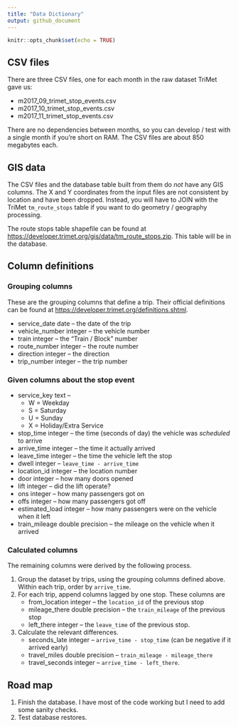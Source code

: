 ```yaml
---
title: "Data Dictionary"
output: github_document
---
```


```r
knitr::opts_chunk$set(echo = TRUE)
```

## CSV files
There are three CSV files, one for each month in the raw dataset TriMet gave us:

* m2017_09_trimet_stop_events.csv
* m2017_10_trimet_stop_events.csv
* m2017_11_trimet_stop_events.csv

There are no dependencies between months, so you can develop / test with a single month if you're short on RAM. The CSV files are about 850 megabytes each.

## GIS data
The CSV files and the database table built from them do *not* have any GIS columns. The X and Y coordinates from the input files are not consistent by location and have been dropped. Instead, you will have to JOIN with the TriMet `tm_route_stops` table if you want to do geometry / geography processing.

The route stops table shapefile can be found at <https://developer.trimet.org/gis/data/tm_route_stops.zip>. This table will be in the database.

## Column definitions

### Grouping columns
These are the grouping columns that define a trip. Their official definitions can be found at <https://developer.trimet.org/definitions.shtml>.

* service_date date -- the date of the trip
* vehicle_number integer -- the vehicle number
* train integer -- the "Train / Block" number 
* route_number integer -- the route number
* direction integer -- the direction
* trip_number integer -- the trip number

### Given columns about the stop event
* service_key text -- 
    * W = Weekday
    * S = Saturday
    * U = Sunday
    * X = Holiday/Extra Service
* stop_time integer -- the time (seconds of day) the vehicle was *scheduled* to arrive
* arrive_time integer -- the time it actually arrived
* leave_time integer -- the time the vehicle left the stop
* dwell integer -- `leave_time - arrive_time`
* location_id integer -- the location number
* door integer -- how many doors opened
* lift integer -- did the lift operate?
* ons integer -- how many passengers got on
* offs integer -- how many passengers got off
* estimated_load integer -- how many passengers were on the vehicle when it left
* train_mileage double precision -- the mileage on the vehicle when it arrived

### Calculated columns
The remaining columns were derived by the following process.

1. Group the dataset by trips, using the grouping columns defined above. Within each trip, order by `arrive_time`.
2. For each trip, append columns lagged by one stop. These columns are
    * from_location integer -- the `location_id` of the previous stop
    * mileage_there double precision -- the `train_mileage` of the previous stop
    * left_there integer -- the `leave_time` of the previous stop.
3. Calculate the relevant differences.
    * seconds_late integer -- `arrive_time - stop_time` (can be negative if it arrived early)
    * travel_miles double precision -- `train_mileage - mileage_there`
    * travel_seconds integer -- `arrive_time - left_there`.

## Road map
1. Finish the database. I have most of the code working but I need to add some sanity checks. 
2. Test database restores.
